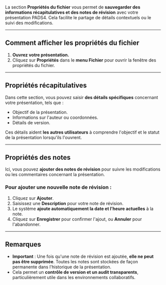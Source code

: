 La section **Propriétés du fichier** vous permet de **sauvegarder des informations récapitulatives et des notes de révision** avec votre présentation PADS4. Cela facilite le partage de détails contextuels ou le suivi des modifications.

***

## **Comment afficher les propriétés du fichier**

1. **Ouvrez votre présentation.**
2. Cliquez sur **Propriétés** dans le **menu Fichier** pour ouvrir la fenêtre des propriétés du fichier.

***

## **Propriétés récapitulatives**

Dans cette section, vous pouvez saisir **des détails spécifiques** concernant votre présentation, tels que :

* Objectif de la présentation.
* Informations sur l'auteur ou coordonnées.
* Détails de version.

Ces détails aident **les autres utilisateurs** à comprendre l'objectif et le statut de la présentation lorsqu'ils l'ouvrent.

***

## **Propriétés des notes**

Ici, vous pouvez **ajouter des notes de révision** pour suivre les modifications ou les commentaires concernant la présentation.

### **Pour ajouter une nouvelle note de révision :**

1. Cliquez sur **Ajouter**.
2. Saisissez une **Description** pour votre note de révision.
3. Le système **ajoute automatiquement la date et l'heure actuelles** à la note.
4. Cliquez sur **Enregistrer** pour confirmer l'ajout, ou **Annuler** pour l'abandonner.

***

## **Remarques**

* **Important** : Une fois qu'une note de révision est ajoutée, **elle ne peut pas être supprimée**. Toutes les notes sont stockées de façon permanente dans l'historique de la présentation.
* Cela permet un **contrôle de version et un audit transparents**, particulièrement utile dans les environnements collaboratifs.
